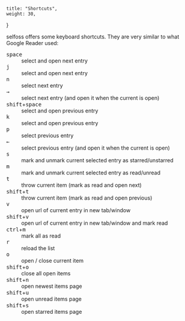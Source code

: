     title: "Shortcuts",
    weight: 30,
}

selfoss offers some keyboard shortcuts. They are very similar to what Google Reader used:

<dl>
<dt><kbd>space</kbd></dt>
<dd>select and open next entry</dd>
<dt><kbd>j</kbd></dt>
<dd>select and open next entry</dd>
<dt><kbd>n</kbd></dt>
<dd>select next entry</dd>
<dt><kbd>→</kbd></dt>
<dd>select next entry (and open it when the current is open)</dd>
<dt><kbd>shift</kbd>+<kbd>space</kbd></dt>
<dd>select and open previous entry</dd>
<dt><kbd>k</kbd></dt>
<dd>select and open previous entry</dd>
<dt><kbd>p</kbd></dt>
<dd>select previous entry</dd>
<dt><kbd>←</kbd></dt>
<dd>select previous entry (and open it when the current is open)</dd>
<dt><kbd>s</kbd></dt>
<dd>mark and unmark current selected entry as starred/unstarred</dd>
<dt><kbd>m</kbd></dt>
<dd>mark and unmark current selected entry as read/unread</dd>
<dt><kbd>t</kbd></dt>
<dd>throw current item (mark as read and open next)</dd>
<dt><kbd>shift</kbd>+<kbd>t</kbd></dt>
<dd>throw current item (mark as read and open previous)</dd>
<dt><kbd>v</kbd></dt>
<dd>open url of current entry in new tab/window</dd>
<dt><kbd>shift</kbd>+<kbd>v</kbd></dt>
<dd>open url of current entry in new tab/window and mark read</dd>
<dt><kbd>ctrl</kbd>+<kbd>m</kbd></dt>
<dd>mark all as read</dd>
<dt><kbd>r</kbd></dt>
<dd>reload the list</dd>
<dt><kbd>o</kbd></dt>
<dd>open / close current item</dd>
<dt><kbd>shift</kbd>+<kbd>o</kbd></dt>
<dd>close all open items</dd>
<dt><kbd>shift</kbd>+<kbd>n</kbd></dt>
<dd>open newest items page</dd>
<dt><kbd>shift</kbd>+<kbd>u</kbd></dt>
<dd>open unread items page</dd>
<dt><kbd>shift</kbd>+<kbd>s</kbd></dt>
<dd>open starred items page</dd>
</dl>
